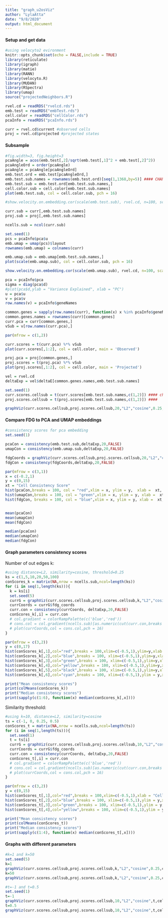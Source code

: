```yaml
---
title: "graph_u2osViz"
author: "LylaAtta"
date: "9/8/2020"
output: html_document
---
```


#### Setup and get data 
```r
#using velocyto2 evironment 
knitr::opts_chunk$set(echo = FALSE,include = TRUE)
library(reticulate)
library(igraph)
library(matie)
library(RANN)
library(velocyto.R)
library(MUDAN)
library(RSpectra)
library(umap)
source("projectedNeighbors.R")

rvel.cd = readRDS("rvelcd.rds")
emb.test = readRDS("embTest.rds")
cell.color = readRDS("cellColor.rds")
pcaInfo = readRDS("pcaInfo.rds")

curr = rvel.cd$current #observed cells 
proj = rvel.cd$projected #projected states
```

#### Subsample 

```r
#fig.width=3, fig.height=3
pcaAngle = acos(emb.test[,2]/sqrt(emb.test[,1]^2 + emb.test[,2]^2))
pcaAngleOrd = order(pcaAngle)
pcaAngle = pcaAngle[pcaAngleOrd]
emb.test.ord = emb.test[pcaAngleOrd,]
emb.test.sub.names = rownames(emb.test.ord)[seq(1,1368,by=5)] #### CHANGE HERE to change size of sample
emb.test.sub = emb.test.ord[emb.test.sub.names,]
cell.color.sub = cell.color[emb.test.sub.names]
plot(emb.test.sub, col = cell.color.sub, pch = 16)

#show.velocity.on.embedding.cor(scale(emb.test.sub), rvel.cd, n=100, scale='sqrt', cell.colors=cell.color,cex=1, arrow.scale=1, show.grid.flow=TRUE, min.grid.cell.mass=0.5, grid.n=30, arrow.lwd=1, return.details = TRUE)

curr.sub = curr[,emb.test.sub.names]
proj.sub = proj[,emb.test.sub.names]

ncells.sub = ncol(curr.sub)
```
```r
set.seed(1)
pcs = pcaInfo$pca$u
emb.umap = umap(pcs)$layout
rownames(emb.umap) = colnames(curr)

emb.umap.sub = emb.umap[emb.test.sub.names,]
plot(scale(emb.umap.sub), col = cell.color.sub, pch = 16)

show.velocity.on.embedding.cor(scale(emb.umap.sub), rvel.cd, n=100, scale='sqrt', cell.colors=cell.color,cex=1, arrow.scale=1, show.grid.flow=TRUE, min.grid.cell.mass=0.5, grid.n=30, arrow.lwd=1, return.details = TRUE)


```


```r
pca = pcaInfo$pca
sigma = diag(pca$d)
#plot(pca$d,ylab = "Variance Explained", xlab = "PC")
u = pca$u
v = pca$v
row.names(v) = pcaInfo$geneNames

common.genes = sapply(row.names(curr), function(x) x %in% pcaInfo$geneNames)
common.genes.names = rownames(curr)[common.genes]
curr.pca = curr[common.genes,]
vSub = v[row.names(curr.pca),]

par(mfrow = c(1,2))

curr.scores = t(curr.pca) %*% vSub
plot(curr.scores[,1:2], col = cell.color, main = 'Observed')

proj.pca = proj[common.genes,]
proj.scores = t(proj.pca) %*% vSub
plot(proj.scores[,1:2], col = cell.color, main = 'Projected')


```
```r
vel = rvel.cd
deltaExp = vel$deltaE[common.genes.names,emb.test.sub.names] 

set.seed(1)
curr.scores.cellsub = t(curr.scores[emb.test.sub.names,c(1,2)]) #### change here to change number of PCs included 
proj.scores.cellsub = t(proj.scores[emb.test.sub.names,c(1,2)]) ####

graphViz(curr.scores.cellsub,proj.scores.cellsub,20,"L2","cosine",0.25,cell.color.sub)


```

#### Compare FDG to PCA and UMAP embeddings
```r
#consistency scores for pca embedding 
set.seed(1)

pcaCon = consistency(emb.test.sub,deltaExp,20,FALSE)
umapCon = consistency(emb.umap.sub,deltaExp,20,FALSE)

fdgCoords = graphViz(curr.scores.cellsub,proj.scores.cellsub,20,"L2","cosine",0.25,cell.color.sub,plot = FALSE,return_graph = TRUE)$fdg_coords
fdgCon = consistency(fdgCoords,deltaExp,20,FALSE)

```

```r
par(mfrow = c(3,1))
x = c(-0.2,1)
y = c(0,15)
xt = "Cell Consistency Score"
hist(pcaCon,breaks = 100, col = "red",xlim = x, ylim = y,  xlab =  xt, main = "PCA Embedding Consistency")
hist(umapCon,breaks = 100, col = "green",xlim = x, ylim = y, xlab =  xt, main = "UMAP Embedding Consistency")
hist(fdgCon, breaks = 100, col = "blue",xlim = x, ylim = y, xlab =  xt, main = "FDG Embedding Consistency")


mean(pcaCon)
mean(umapCon)
mean(fdgCon)

median(pcaCon)
median(umapCon)
median(fdgCon)
```



#### Graph parameters consistency scores
Number of out edges k:  
```r
#using distance=L2, similarity=cosine, threshold=0.25
ks = c(1,5,10,20,50,100)
conScores_k = matrix(NA,nrow = ncells.sub,ncol=length(ks))
for (i in seq(1,length(ks))){
  k = ks[i]
  set.seed(5)
  currG = graphViz(curr.scores.cellsub,proj.scores.cellsub,k,"L2","cosine",0.25,cell.color.sub,paste("K = ",k),plot = FALSE,return_graph = TRUE)
  currCoords = currG$fdg_coords
  curr.con = consistency(currCoords, deltaExp,20,FALSE)
  conScores_k[,i] = curr.con
  # col.gradient = colorRampPalette(c('blue','red'))
  # cons.col = col.gradient(ncells.sub)[as.numeric(cut(curr.con,breaks = ncells.sub))]
  # plot(currCoords,col = cons.col,pch = 16)
}

par(mfrow = c(3,2))
y = c(0,17)
hist(conScores_k[,1],col="red",breaks = 100,xlim=c(-0.5,1),ylim=y,xlab = "Cell Consistency Score",main="K = 1")
hist(conScores_k[,2],col="blue",breaks = 100, xlim=c(-0.5,1),ylim=y,xlab = "Cell Consistency Score",main="K = 5")
hist(conScores_k[,3],col="green",breaks = 100, xlim=c(-0.5,1),ylim=y,xlab = "Cell Consistency Score",main="K = 10")
hist(conScores_k[,4],col="yellow",breaks = 100, xlim=c(-0.5,1),ylim=y,xlab = "Cell Consistency Score",main="K = 20")
hist(conScores_k[,5],col="black",breaks = 100, xlim=c(-0.5,1),ylim=y,xlab = "Cell Consistency Score",main="K = 50") #add = TRUE
hist(conScores_k[,6],col="cyan",breaks = 100, xlim=c(-0.5,1),ylim = y,xlab = "Cell Consistency Score",main="K = 100") #add = TRUE

print("Mean consistency scores")
print(colMeans(conScores_k))
print("Median consistency scores")
print(sapply(c(1:6), function(x) median(conScores_k[,x])))
```

Similarity threshold: 
```r
#using k=10, distance=L2, similarity=cosine
ts = c(-1, 0, 0.25, 0.5)
conScores_t = matrix(NA,nrow = ncells.sub,ncol=length(ts))
for (i in seq(1,length(ts))){
  set.seed(1)
  t = ts[i]
  currG = graphViz(curr.scores.cellsub,proj.scores.cellsub,10,"L2","cosine",t,cell.color.sub,paste("Similarity Threshold = ",t),plot = FALSE,return_graph = TRUE)
  currCoords = currG$fdg_coords
  curr.con = consistency(currCoords, deltaExp,20,FALSE)
  conScores_t[,i] = curr.con
  # col.gradient = colorRampPalette(c('blue','red'))
  # cons.col = col.gradient(ncells.sub)[as.numeric(cut(curr.con,breaks = ncells.sub))]
  # plot(currCoords,col = cons.col,pch = 16)
}

par(mfrow = c(3,2))
y = c(0,15)
hist(conScores_t[,1],col="red",breaks = 100,xlim=c(-0.5,1),xlab = "Cell Consistency Score",main="t = -1")
hist(conScores_t[,2],col="blue",breaks = 100, xlim=c(-0.5,1),ylim = y,xlab = "Cell Consistency Score",main="t = 0")
hist(conScores_t[,3],col="green",breaks = 100, xlim=c(-0.5,1),ylim = y,xlab = "Cell Consistency Score",main="t = 0.25")
hist(conScores_t[,4],col="yellow",breaks = 100, xlim=c(-0.5,1),ylim = y,xlab = "Cell Consistency Score",main="t = 0.5")#add = TRUE

print("Mean consistency scores")
print(colMeans(conScores_t))
print("Median consistency scores")
print(sapply(c(1:4), function(x) median(conScores_t[,x])))

```
#### Graphs with different parameters
```r
#k=1 and k=50 
set.seed(5)
k=1
graphViz(curr.scores.cellsub,proj.scores.cellsub,k,"L2","cosine",0.25,cell.color.sub,paste("K = ",k),plot = TRUE,return_graph = FALSE)
k=50
graphViz(curr.scores.cellsub,proj.scores.cellsub,k,"L2","cosine",0.25,cell.color.sub,paste("K = ",k),plot = TRUE,return_graph = FALSE)

```
```r
#t=-1 and t=0.5
set.seed(1)
t=-1
graphViz(curr.scores.cellsub,proj.scores.cellsub,10,"L2","cosine",t,cell.color.sub,paste("",t),plot = TRUE,return_graph = FALSE)
t=0.5
graphViz(curr.scores.cellsub,proj.scores.cellsub,10,"L2","cosine",t,cell.color.sub,paste("",t),plot = TRUE,return_graph = FALSE)


```

